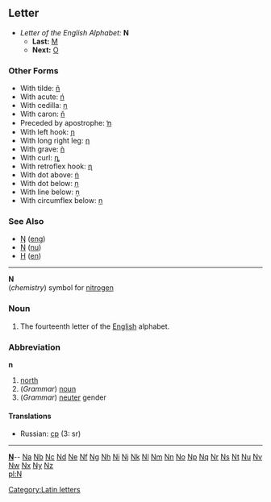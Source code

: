 ==Letter==
*''Letter of the English Alphabet:'' '''N'''
**'''Last:''' [[M]]
**'''Next:''' [[O]]
===Other Forms===
*With tilde: [[ñ]]
*With acute: [[ń]]
*With cedilla: [[ņ]]
*With caron: [[ň]]
*Preceded by apostrophe: [[ŉ]]
*With left hook: [[ɲ]]
*With long right leg: [[ƞ]]
*With grave: [[ǹ]]
*With curl: [[ȵ]]
*With retroflex hook: [[ɳ]]
*With dot above: [[ṅ]]
*With dot below: [[ṇ]]
*With line below: [[ṉ]]
*With circumflex below: [[ṋ]]
===See Also===
*[[Ŋ]] ([[eng]])
*[[Ν]] ([[nu]])
*[[Н]] ([[en]])
----

'''N'''<br>(''chemistry'') symbol for [[nitrogen]]

===Noun===

#The fourteenth letter of the [[English]] alphabet.

===Abbreviation===
'''n'''

#[[north]]
#(''Grammar'') [[noun]]
#(''Grammar'') [[neuter]] gender

====Translations====
*Russian: [[ср]] (3: sr)

----
{{indexletters1}}  '''[http://wiktionary.org/w/wiki.phtml?title=Special:Allpages&from=N N] '''-- [http://wiktionary.org/w/wiki.phtml?title=Special:Allpages&from=Na Na] [http://wiktionary.org/w/wiki.phtml?title=Special:Allpages&from=Nb Nb] [http://wiktionary.org/w/wiki.phtml?title=Special:Allpages&from=Nc Nc] [http://wiktionary.org/w/wiki.phtml?title=Special:Allpages&from=Nd Nd] [http://wiktionary.org/w/wiki.phtml?title=Special:Allpages&from=Ne Ne] [http://wiktionary.org/w/wiki.phtml?title=Special:Allpages&from=Nf Nf] [http://wiktionary.org/w/wiki.phtml?title=Special:Allpages&from=Ng Ng] [http://wiktionary.org/w/wiki.phtml?title=Special:Allpages&from=Nh Nh] [http://wiktionary.org/w/wiki.phtml?title=Special:Allpages&from=Ni Ni] [http://wiktionary.org/w/wiki.phtml?title=Special:Allpages&from=Nj Nj] [http://wiktionary.org/w/wiki.phtml?title=Special:Allpages&from=Nk Nk] [http://wiktionary.org/w/wiki.phtml?title=Special:Allpages&from=Nl Nl] [http://wiktionary.org/w/wiki.phtml?title=Special:Allpages&from=Nm Nm] [http://wiktionary.org/w/wiki.phtml?title=Special:Allpages&from=Nn Nn] [http://wiktionary.org/w/wiki.phtml?title=Special:Allpages&from=No No] [http://wiktionary.org/w/wiki.phtml?title=Special:Allpages&from=Np Np] [http://wiktionary.org/w/wiki.phtml?title=Special:Allpages&from=Nq Nq] [http://wiktionary.org/w/wiki.phtml?title=Special:Allpages&from=Nr Nr] [http://wiktionary.org/w/wiki.phtml?title=Special:Allpages&from=Ns Ns] [http://wiktionary.org/w/wiki.phtml?title=Special:Allpages&from=Nt Nt] [http://wiktionary.org/w/wiki.phtml?title=Special:Allpages&from=Nu Nu] [http://wiktionary.org/w/wiki.phtml?title=Special:Allpages&from=Nv Nv] [http://wiktionary.org/w/wiki.phtml?title=Special:Allpages&from=Nw Nw] [http://wiktionary.org/w/wiki.phtml?title=Special:Allpages&from=Nx Nx] [http://wiktionary.org/w/wiki.phtml?title=Special:Allpages&from=Ny Ny] [http://wiktionary.org/w/wiki.phtml?title=Special:Allpages&from=Nz Nz]<br>
{{indexletters2}}
[[pl:N]][[Category:Latin letters]]